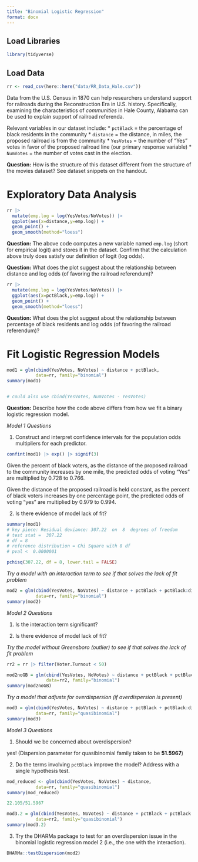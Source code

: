 ```yaml
---
title: "Binomial Logistic Regression"
format: docx
---
```


## Load Libraries

```r
library(tidyverse)
```

## Load Data

```r
rr <- read_csv(here::here("data/RR_Data_Hale.csv"))
```

Data from the U.S. Census in 1870 can help researchers understand support for railroads during the Reconstruction Era in U.S. history. Specifically, examining the characteristics of *communities* in Hale County, Alabama can be used to explain support of railroad referenda.

Relevant variables in our dataset include: \* `pctBlack` = the percentage of black residents in the community \* `distance` = the distance, in miles, the proposed railroad is from the community \* `YesVotes` = the number of "Yes" votes in favor of the proposed railroad line (our primary response variable) \* `NumVotes` = the number of votes cast in the election.

**Question:** How is the structure of this dataset different from the structure of the movies dataset? See dataset snippets on the handout.

# Exploratory Data Analysis

```r
rr |>
  mutate(emp.log = log(YesVotes/NoVotes)) |>
  ggplot(aes(x=distance,y=emp.log)) + 
  geom_point() + 
  geom_smooth(method="loess")

```

**Question:** The above code computes a new variable named `emp.log` (short for empirical logit) and stores it in the dataset. Confirm that the calculation above truly does satisfy our definition of logit (log odds).

**Question:** What does the plot suggest about the relationship between distance and log odds (of favoring the railroad referendum)?

```r
rr |>
  mutate(emp.log = log(YesVotes/NoVotes)) |>
  ggplot(aes(x=pctBlack,y=emp.log)) + 
  geom_point() + 
  geom_smooth(method="loess")

```

**Question:** What does the plot suggest about the relationship between percentage of black residents and log odds (of favoring the railroad referendum)?

# Fit Logistic Regression Models

```r
mod1 = glm(cbind(YesVotes, NoVotes) ~ distance + pctBlack, 
           data=rr, family="binomial")
summary(mod1)


# could also use cbind(YesVotes, NumVotes - YesVotes)

```

**Question:** Describe how the code above differs from how we fit a binary logistic regression model.

*Model 1 Questions*

1.  Construct and interpret confidence intervals for the population odds multipliers for each predictor.

```r
confint(mod1) |> exp() |> signif(3)
```

Given the percent of black voters, as the distance of the proposed railroad to the community increases by one mile, the predicted odds of voting "Yes" are multiplied by 0.728 to 0.766.

Given the distance of the proposed railroad is held constant, as the percent of black voters increases by one percentage point, the predicted odds of voting "yes" are multiplied by 0.979 to 0.994.

2.  Is there evidence of model lack of fit?

```r
summary(mod1)
# key piece: Residual deviance: 307.22  on  8  degrees of freedom
# test stat =  307.22
# df = 8
# reference distribution = Chi Square with 8 df
# pval <  0.0000001

pchisq(307.22, df = 8, lower.tail = FALSE)

```

*Try a model with an interaction term to see if that solves the lack of fit problem*

```r
mod2 = glm(cbind(YesVotes, NoVotes) ~ distance + pctBlack + pctBlack:distance, 
           data=rr, family="binomial")
summary(mod2)
```

*Model 2 Questions*

1.  Is the interaction term significant?

2.  Is there evidence of model lack of fit?

*Try the model without Greensboro (outlier) to see if that solves the lack of fit problem*

```r
rr2 = rr |> filter(Voter.Turnout < 50)

mod2noGB = glm(cbind(YesVotes, NoVotes) ~ distance + pctBlack + pctBlack:distance, 
               data=rr2, family="binomial")
summary(mod2noGB)

```

*Try a model that adjusts for overdispersion (if overdispersion is present)*

```r
mod3 = glm(cbind(YesVotes, NoVotes) ~ distance + pctBlack + pctBlack:distance, 
           data=rr, family="quasibinomial")
summary(mod3)

```

*Model 3 Questions*

1.  Should we be concerned about overdispersion?

yes! (Dispersion parameter for quasibinomial family taken to be **51.5967**)

2.  Do the terms involving `pctBlack` improve the model? Address with a single hypothesis test.

```r
mod_reduced <- glm(cbind(YesVotes, NoVotes) ~ distance, 
           data=rr, family="quasibinomial")
summary(mod_reduced)
```

```r
22.105/51.5967

```

```r
mod3.2 = glm(cbind(YesVotes, NoVotes) ~ distance + pctBlack + pctBlack:distance, 
           data=rr2, family="quasibinomial")
summary(mod3.2)
```

3.  Try the DHARMa package to test for an overdispersion issue in the binomial logistic regression model 2 (i.e., the one with the interaction).

```r
DHARMa::testDispersion(mod2)
```
